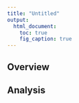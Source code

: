 ```yaml
---
title: "Untitled"
output:
  html_document:
    toc: true
    fig_caption: true
---
```


## Overview

## Analysis
